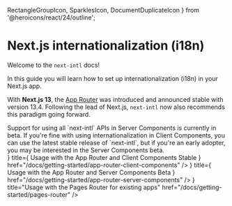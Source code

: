   RectangleGroupIcon,
  SparklesIcon,
  DocumentDuplicateIcon
} from '@heroicons/react/24/outline';

# Next.js internationalization (i18n)

Welcome to the `next-intl` docs!

In this guide you will learn how to set up internationalization (i18n) in your Next.js app.

With **Next.js 13**, the [App Router](https://nextjs.org/docs/app) was introduced and announced stable with version 13.4. Following the lead of Next.js, `next-intl` now also recommends this paradigm going forward.

<Callout>
  Support for using all `next-intl` APIs in Server Components is currently in
  beta. If you're fine with using internationalization in Client Components, you
  can use the latest stable release of `next-intl`, but if you're an early
  adopter, you may be interested in the Server Components beta.
</Callout>

<div className="mt-8 flex flex-col gap-4 md:w-2/3">
  <Card
    icon={<RectangleGroupIcon />}
    title={
      <span className="inline-flex items-center gap-2">
        <span>Usage with the App Router and Client Components</span>
        <Chip>Stable</Chip>
      </span>
    }
    href="/docs/getting-started/app-router-client-components"
  />
  <Card
    icon={<SparklesIcon />}
    title={
      <span className="inline-flex items-center gap-2">
        <span>Usage with the App Router and Server Components</span>
        <Chip color="orange">Beta</Chip>
      </span>
    }
    href="/docs/getting-started/app-router-server-components"
  />
  <Card
    icon={<DocumentDuplicateIcon />}
    title="Usage with the Pages Router for existing apps"
    href="/docs/getting-started/pages-router"
  />
</div>

